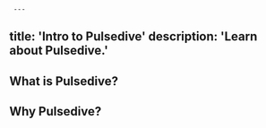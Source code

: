     ---
title: 'Intro to Pulsedive'
description: 'Learn about Pulsedive.'
---          
              
## What is Pulsedive?

## Why Pulsedive?
